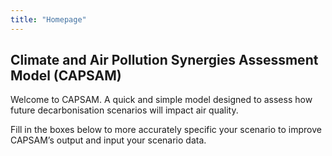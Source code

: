 ```yaml
---
title: "Homepage"
---
```


## Climate and Air Pollution Synergies Assessment Model (CAPSAM)

Welcome to CAPSAM. A quick and simple model designed to assess how future decarbonisation scenarios will impact air quality. 

Fill in the boxes below to more accurately specific your scenario to improve CAPSAM's output and input your scenario data.